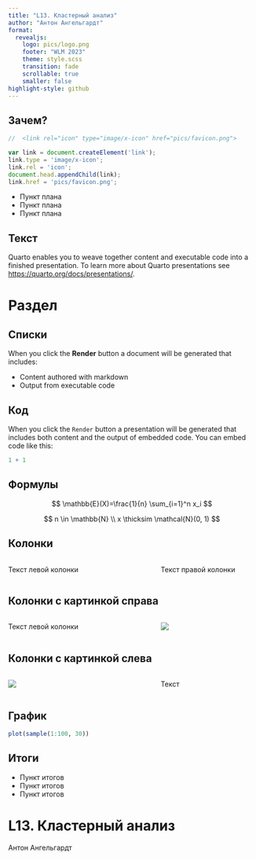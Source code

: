 ```yaml
---
title: "L13. Кластерный анализ"
author: "Антон Ангельгардт"
format: 
  revealjs:
    logo: pics/logo.png
    footer: "WLM 2023"
    theme: style.scss
    transition: fade
    scrollable: true
    smaller: false
highlight-style: github
---
```


## Зачем?
```js
//  <link rel="icon" type="image/x-icon" href="pics/favicon.png">

var link = document.createElement('link');
link.type = 'image/x-icon';
link.rel = 'icon';
document.head.appendChild(link);
link.href = 'pics/favicon.png';
```

- Пункт плана
- Пункт плана
- Пункт плана

## Текст

Quarto enables you to weave together content and executable code into a finished presentation. To learn more about Quarto presentations see <https://quarto.org/docs/presentations/>.

# Раздел

## Списки

When you click the **Render** button a document will be generated that includes:

-   Content authored with markdown
-   Output from executable code

## Код

When you click the `Render` button a presentation will be generated that includes both content and the output of embedded code. You can embed code like this:

```r
1 + 1
```


## Формулы

$$
\mathbb{E}(X)=\frac{1}{n} \sum_{i=1}^n x_i
$$

$$
n \in \mathbb{N} \\
x \thicksim \mathcal{N}(0, 1)
$$


## Колонки

:::: {.columns}

::: {.column width="60%"}
Текст левой колонки
:::

::: {.column width="40%"}
Текст правой колонки
:::

::::


## Колонки с картинкой справа

:::: {.columns}

::: {.column width="60%"}
Текст левой колонки
:::

::: {.column width="40%"}
![](pics/test-pic.png)
:::

::::


## Колонки с картинкой слева

:::: {.columns}

::: {.column width="60%"}
![](pics/test-pic.png)
:::

::: {.column width="40%"}
Текст
:::

::::


## График

```r
plot(sample(1:100, 30))
```

## Итоги

- Пункт итогов
- Пункт итогов
- Пункт итогов


# L13. Кластерный анализ {#end}

:::: {.quarto-title-authors}
::: {.quarto-title-author}
Антон Ангельгардт
:::
::::